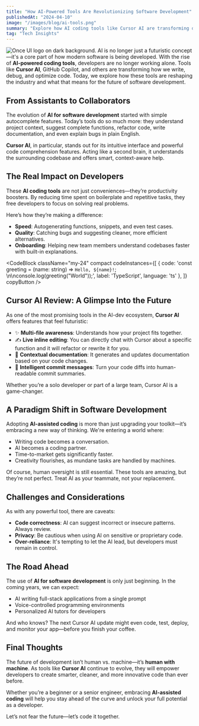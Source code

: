 ```yaml
---
title: "How AI-Powered Tools Are Revolutionizing Software Development"
publishedAt: "2024-04-10"
image: "/images/blog/ai-tools.png"
summary: "Explore how AI coding tools like Cursor AI are transforming developer workflows, boosting productivity, and changing the future of software engineering."
tag: "Tech Insights"
---
```

![Once UI logo on dark background.](/images/blog/ai-tools.png)
AI is no longer just a futuristic concept—it's a core part of how modern software is being developed. With the rise of **AI-powered coding tools**, developers are no longer working alone. Tools like **Cursor AI**, GitHub Copilot, and others are transforming how we write, debug, and optimize code. Today, we explore how these tools are reshaping the industry and what that means for the future of software development.

## From Assistants to Collaborators

The evolution of **AI for software development** started with simple autocomplete features. Today’s tools do so much more: they understand project context, suggest complete functions, refactor code, write documentation, and even explain bugs in plain English.

**Cursor AI**, in particular, stands out for its intuitive interface and powerful code comprehension features. Acting like a second brain, it understands the surrounding codebase and offers smart, context-aware help.

## The Real Impact on Developers

These **AI coding tools** are not just conveniences—they’re productivity boosters. By reducing time spent on boilerplate and repetitive tasks, they free developers to focus on solving real problems.

Here’s how they’re making a difference:

- **Speed**: Autogenerating functions, snippets, and even test cases.
- **Quality**: Catching bugs and suggesting cleaner, more efficient alternatives.
- **Onboarding**: Helping new team members understand codebases faster with built-in explanations.

<CodeBlock className="my-24"
    compact
    codeInstances={[
        {
            code: 'const greeting = (name: string) => `Hello, ${name}!`; \n\nconsole.log(greeting("World"));',
            label: 'TypeScript',
            language: 'ts'
        },
    ]}
    copyButton
/>

## Cursor AI Review: A Glimpse Into the Future

As one of the most promising tools in the AI-dev ecosystem, **Cursor AI** offers features that feel futuristic:

- ✨ **Multi-file awareness**: Understands how your project fits together.
- ✍️ **Live inline editing**: You can directly chat with Cursor about a specific function and it will refactor or rewrite it for you.
- 📘 **Contextual documentation**: It generates and updates documentation based on your code changes.
- 🧠 **Intelligent commit messages**: Turn your code diffs into human-readable commit summaries.

Whether you’re a solo developer or part of a large team, Cursor AI is a game-changer.

## A Paradigm Shift in Software Development

Adopting **AI-assisted coding** is more than just upgrading your toolkit—it’s embracing a new way of thinking. We're entering a world where:

- Writing code becomes a conversation.
- AI becomes a coding partner.
- Time-to-market gets significantly faster.
- Creativity flourishes, as mundane tasks are handled by machines.

Of course, human oversight is still essential. These tools are amazing, but they’re not perfect. Treat AI as your teammate, not your replacement.

## Challenges and Considerations

As with any powerful tool, there are caveats:

- **Code correctness**: AI can suggest incorrect or insecure patterns. Always review.
- **Privacy**: Be cautious when using AI on sensitive or proprietary code.
- **Over-reliance**: It's tempting to let the AI lead, but developers must remain in control.

## The Road Ahead

The use of **AI for software development** is only just beginning. In the coming years, we can expect:

- AI writing full-stack applications from a single prompt
- Voice-controlled programming environments
- Personalized AI tutors for developers

And who knows? The next Cursor AI update might even code, test, deploy, and monitor your app—before you finish your coffee.

## Final Thoughts

The future of development isn’t human vs. machine—it’s **human with machine**. As tools like **Cursor AI** continue to evolve, they will empower developers to create smarter, cleaner, and more innovative code than ever before.

Whether you’re a beginner or a senior engineer, embracing **AI-assisted coding** will help you stay ahead of the curve and unlock your full potential as a developer.

Let’s not fear the future—let’s code it together.

